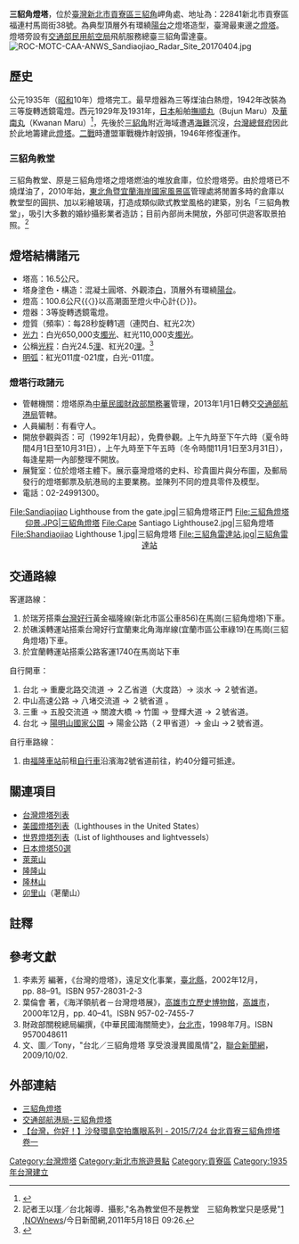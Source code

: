 {{Infobox_lighthouse
|name           = 三貂角燈塔
|image_name     = 三貂角燈塔.jpg
|caption        = 三貂角燈塔
|location       = {{ROC-TW}}[[新北市|新北市]][[貢寮區|貢寮區]][[三貂角|三貂角]]
|pushpin_map    = Taiwan
|pushpin_map_caption = 三貂角燈塔的位置
|yearlit        = 1935年（昭和10年）
|construction   = 白色混凝土圓塔
|height         = 16.5公尺
|focalheight    = 100.6公尺
|currentlens    = 3等旋轉透鏡電燈
|intensity      = 白光650,000支燭光<br>紅光110,000支燭光
|range          = 白光24.5浬、紅光20浬
|characteristic = 每28秒旋轉1週（連閃白、紅光2次）
|managingagent  = 中華民國交通部航港局
}}

'''三貂角燈塔'''，位於[[臺灣|臺灣]][[新北市|新北市]][[貢寮區|貢寮區]][[三貂角|三貂角]]岬角處、地址為：22841新北市貢寮區福連村馬崗街38號。為典型頂層外有環繞[[陽台|陽台]]之燈塔造型，臺灣最東邊之[[燈塔|燈塔]]。燈塔旁設有[[交通部民用航空局|交通部民用航空局]]飛航服務總臺三貂角雷達臺。
[[File:ROC-MOTC-CAA-ANWS_Sandiaojiao_Radar_Site_20170404.jpg|thumb]]

== 歷史 ==
公元1935年（[[昭和|昭和]]10年）燈塔完工。最早燈器為三等煤油白熱燈，1942年改裝為三等旋轉透鏡電燈。西元1929年及1931年，[[日本|日本]]船舶[[撫順丸|撫順丸]]（Bujun Maru）及[[華南丸|華南丸]]（Kwanan Maru）<ref>{{Cite web |url=http://homepage3.nifty.com/jpnships//company/yamashitakisen_taishoki1.htm |title=存档副本 |access-date=2012-01-02 |archive-url=https://web.archive.org/web/20140419032933/http://homepage3.nifty.com/jpnships/company/yamashitakisen_taishoki1.htm |archive-date=2014-04-19 |dead-url=yes }}</ref>，先後於[[三貂角|三貂角]]附近海域遭遇[[海難|海難]]沉沒，[[台灣總督府|台灣總督府]]因此於此地籌建此[[燈塔|燈塔]]。[[第二次世界大战|二戰]]時遭盟軍戰機炸射毀損，1946年修復運作。

===三貂角教堂===
三貂角教堂、原是三貂角燈塔之燈塔燃油的堆放倉庫，位於燈塔旁。由於燈塔已不燒煤油了，2010年始，[[東北角暨宜蘭海岸國家風景區|東北角暨宜蘭海岸國家風景區]]管理處將閒置多時的倉庫以教堂型的圓拱、加以彩繪玻璃，打造成類似歐式教堂風格的建築，別名「三貂角教堂」，吸引大多數的婚紗攝影業者造訪；目前內部尚未開放，外部可供遊客取景拍照。<ref>記者王以瑾／台北報導．攝影,"名為教堂但不是教堂　三貂角教堂只是感覺"[http://www.nownews.com/2011/05/18/153-2713343.htm] {{Wayback|url=http://www.nownews.com/2011/05/18/153-2713343.htm |date=20110520003029 }},[[NOWnews|NOWnews]]/今日新聞網,2011年5月18日 09:26.</ref>

== 燈塔結構諸元 ==
*塔高：16.5公尺。
*塔身塗色・構造：混凝土圓塔、外觀漆[[白色|白]]，頂層外有環繞[[陽台|陽台]]。
*燈高：100.6公尺{{〈}}以高潮面至燈火中心計{{〉}}。
*燈器：3等旋轉透鏡電燈。
*燈質（頻率）：每28秒旋轉1週（連閃白、紅光2次）
*[[發光強度|光力]]：白光650,000支[[燭光|燭光]]、紅光110,000支[[燭光|燭光]]。
*公稱[[光程|光程]]：白光24.5[[浬|浬]]、紅光20[[浬|浬]]。<ref>{{Cite web |url=http://www.pse100i.idv.tw/n/sntencnn/sntencnn008.jpg |title=存档副本 |accessdate=2010-06-27 |archive-date=2019-02-19 |archive-url=https://web.archive.org/web/20190219005159/http://www.pse100i.idv.tw/n/sntencnn/sntencnn008.jpg |dead-url=no }}</ref>
*[[明弧|明弧]]：紅光011度-021度，白光-011度。

=== 燈塔行政諸元 ===
*管轄機關：燈塔原為[[中華民國|中華民國]][[財政部關務署|財政部關務署]]管理，2013年1月1日轉交[[交通部航港局|交通部航港局]]管轄。
*人員編制：有看守人。
*開放參觀與否：可（1992年1月起），免費參觀。上午九時至下午六時（夏令時間4月1日至10月31日），上午九時至下午五時（冬令時間11月1日至3月31日），每逢星期一內部整理不開放。
*展覽室：位於燈塔主體下。展示臺灣燈塔的史料、珍貴圖片與分布圖，及郵局發行的燈塔郵票及航港局的主要業務。並陳列不同的燈具零件及模型。
*電話：02-24991300。


<center>
<gallery>
File:Sandiaojiao Lighthouse from the gate.jpg|三貂角燈塔正門
File:三貂角燈塔仰景.JPG|三貂角燈塔
File:Cape Santiago Lighthouse2.jpg|三貂角燈塔
File:Shandiaojiao Lighthouse 1.jpg|三貂角燈塔
File:三貂角雷達站.jpg|三貂角雷達站
</gallery>
</center>

==交通路線==
客運路線：
#於瑞芳搭乘[[台灣好行|台灣好行]]黃金福隆線(新北市區公車856)在馬崗(三貂角燈塔)下車。
#於礁溪轉運站搭乘台灣好行宜蘭東北角海岸線(宜蘭市區公車綠19)在馬崗(三貂角燈塔)下車。
#於宜蘭轉運站搭乘公路客運1740在馬崗站下車

自行開車：
#台北 → 重慶北路交流道 → ２乙省道（大度路）→ 淡水 → ２號省道。
#中山高速公路 → 八堵交流道 → ２號省道 。
#三重 → 五股交流道 → 關渡大橋 → 竹圍 → 登輝大道 → ２號省道。
#台北 → [[陽明山國家公園|陽明山國家公園]] → 陽金公路（２甲省道）→ 金山 →２號省道。
自行車路線：
{{see also|東北角自行車道}}
#由[[福隆車站|福隆車站]]前租[[自行車|自行車]]沿濱海2號省道前往，約40分鐘可抵達。

== 關連項目 ==
{{div col|cols=2}}
*[[台灣燈塔列表|台灣燈塔列表]]
*[[美國燈塔列表|美國燈塔列表]]（Lighthouses in the United States）
*[[世界燈塔列表|世界燈塔列表]]（List of lighthouses and lightvessels）
*[[日本燈塔50選|日本燈塔50選]]
*[[萊萊山|萊萊山]]
*[[隆隆山|隆隆山]]
*[[隆林山|隆林山]]
*[[卯里山|卯里山]]（荖蘭山）
{{div col end}}

==註釋==
{{reflist}}

== 參考文獻 ==
{{refbegin}}
#李素芳 編著，《台灣的燈塔》，遠足文化事業，[[新北市|臺北縣]]，2002年12月，pp. 88–91。ISBN 957-28031-2-3
#葉倫會 著，《海洋領航者－台灣燈塔展》，[[高雄市立歷史博物館|高雄市立歷史博物館]]，[[高雄市|高雄市]]，2000年12月，pp. 40–41。ISBN 957-02-7455-7
#財政部關稅總局編撰，《中華民國海關簡史》，[[台北市|台北市]]，1998年7月。ISBN 9570048611
#文、圖／Tony，"台北／三貂角燈塔 享受浪漫異國風情"[https://web.archive.org/web/20091007025348/http://travel.udn.com/mag/travel/storypage.jsp?f_ART_ID=31001]，[[聯合新聞網|聯合新聞網]]，2009/10/02.
{{refend}}

== 外部連結 ==
{{commonscat|Sandiaojiao Lighthouse}}
* [http://wshnt.kuas.edu.tw/sundayasp2/g4/new_page_27.htm 三貂角燈塔]{{Wayback|url=http://wshnt.kuas.edu.tw/sundayasp2/g4/new_page_27.htm |date=20080617160506 }}
* [https://lighthouse.motcmpb.gov.tw/lighthouse_3_17.html 交通部航港局-三貂角燈塔]{{Wayback|url=https://lighthouse.motcmpb.gov.tw/lighthouse_3_17.html |date=20190901015116 }}
*[https://www.youtube.com/watch?v=0DqxJMMS_G4&index=20&list=PLOEs_R7Am6v_OgFukirZQUDsf2mpKuF3K/ 【台灣，你好！】沙發環島空拍鷹眼系列 - 2015/7/24 台北貢寮三貂角燈塔 卷一]{{Wayback|url=https://www.youtube.com/watch?v=0DqxJMMS_G4&index=20&list=PLOEs_R7Am6v_OgFukirZQUDsf2mpKuF3K%2F |date=20200914234044 }}

{{臺灣燈塔}}

{{DEFAULTSORT:Shandiaojiao}}
[[Category:台灣燈塔|Category:台灣燈塔]]
[[Category:新北市旅遊景點|Category:新北市旅遊景點]]
[[Category:貢寮區|Category:貢寮區]]
[[Category:1935年台灣建立|Category:1935年台灣建立]]